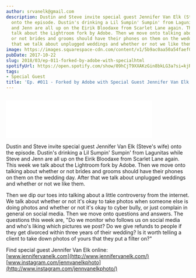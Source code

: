 ```yaml
---
author: srvanelk@gmail.com
description: Dustin and Steve invite special guest Jennifer Van Elk (Steve's wife)
  onto the episode. Dustin's drinking a Lil Sumpin' Sumpin' from Lagunitas while Steve
  and Jenn are all up on the Eirik Bloodaxe from Scarlet Lane again. This week we
  talk about the Lightroom fork by Adobe. Then we move onto talking about whether
  or not brides and grooms should have their phones on them on the wedding day. After
  that we talk about unplugged weddings and whether or not we like them.
image: https://images.squarespace-cdn.com/content/v1/5b9ac0aa50a54faef024c950/1574373605939-3LMMV7R82K0SAXNU0VYI/jenn1.jpeg?format=original
pubDate: 2017-10-22
slug: 2018/03/ep-011-forked-by-adobe-with-specialhtml
spotifyUrl: https://open.spotify.com/show/09hCjT9XXAKzGin8bkLG3a?si=kjRZvQ1JTb6Ov3HVzSSlWA
tags:
- Special Guest
title: 'Ep. #011 - Forked by Adobe with Special Guest Jennifer Van Elk'
---
```


<figure>
  <img src="https://images.squarespace-cdn.com/content/v1/5b9ac0aa50a54faef024c950/1574373605939-3LMMV7R82K0SAXNU0VYI/jenn1.jpeg?format=original" alt="" />
</figure>
<iframe class="embedly-embed" src="//cdn.embedly.com/widgets/media.html?src=https%3A%2F%2Fanchor.fm%2Fweddingphotohangover%2Fembed%2Fepisodes%2FEp--011---Forked-by-Adobe-with-Special-Guest-Jennifer-Van-Elk-of-Wedded-e1rihs&url=https%3A%2F%2Fanchor.fm%2Fweddingphotohangover%2Fepisodes%2FEp--011---Forked-by-Adobe-with-Special-Guest-Jennifer-Van-Elk-of-Wedded-e1rihs&image=https%3A%2F%2Fd3t3ozftmdmh3i.cloudfront.net%2Fstaging%2Fpodcast_uploaded_episode400%2F805714%2F805714-1532296904982-5c590abeb5da6.jpg&key=61d05c9d54e8455ea7a9677c366be814&type=text%2Fhtml&schema=anchor&wmode=opaque" width="400" height="102" scrolling="no" frameborder="0" allow="autoplay; fullscreen" allowfullscreen="true"></iframe>

Dustin and Steve invite special guest Jennifer Van Elk (Steve's wife) onto the episode. Dustin's drinking a Lil Sumpin' Sumpin' from Lagunitas while Steve and Jenn are all up on the Eirik Bloodaxe from Scarlet Lane again. This week we talk about the Lightroom fork by Adobe. Then we move onto talking about whether or not brides and grooms should have their phones on them on the wedding day. After that we talk about unplugged weddings and whether or not we like them.

Then we dip our toes into talking about a little controversy from the internet. We talk about whether or not it's okay to take photos when someone else is doing photos and whether or not it's okay to cyber bully, or just complain in general on social media. Then we move onto questions and answers. The questions this week are, "Do we monitor who follows us on social media and who's liking which pictures we post? Do we give refunds to people if they get divorced within three years of their wedding? Is it worth telling a client to take down photos of yours that they put a filter on?"

Find special guest Jennifer Van Elk online:  
[www.jennifervanelk.com](http://www.jennifervanelk.com/)  
[www.instagram.com/jennvanelkphoto](http://www.instagram.com/jennvanelkphoto/)